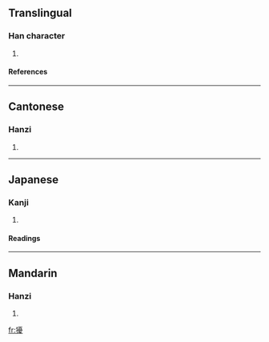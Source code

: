 ==Translingual==
===Han character===
{{Han char|rn=94|rad=犬|as=15|sn=18|four=4124<sub>7</sub>|canj=大竹一月水 (KHMBE)}}
# {{defn|Han|sort=犬15}}
====References====
{{Han ref|kx=0720.290|dkj=20770|dj=1132.140|hdz=21375.090|uh=7376|ud=29558|bh=EFFE|bd=61438}}

----
==Cantonese==
===Hanzi===
{{yue-hanzi|jyut=|y=nou4}}
# {{defn|Cantonese}}

----
==Japanese==
===Kanji===
{{ja-kanji|grade=|rs=犬15}}
# {{defn|Japanese}} 
====Readings====
{{ja-readings|on=[[にょう]] (nyō), [[どう]] (dō), [[のう]] (nō)|kun=}}

----
==Mandarin==
===Hanzi===
{{cmn-hanzi|pin=[[náo]] ([[nao2]])|wg=nao<sup>2</sup>}}
# {{defn|Mandarin}}

[[fr:獶]]